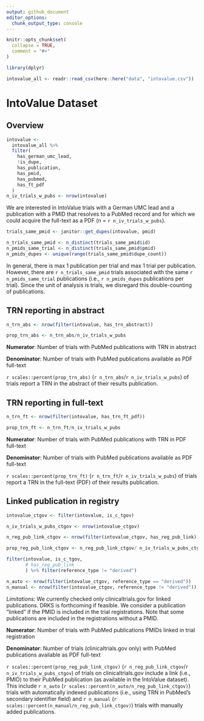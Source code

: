 ```yaml
---
output: github_document
editor_options: 
  chunk_output_type: console
---
```


<!-- README.md is generated from README.Rmd. Please edit that file -->

```r
knitr::opts_chunk$set(
  collapse = TRUE,
  comment = "#>"
)

library(dplyr)

intovalue_all <- readr::read_csv(here::here("data", "intovalue.csv"))
```

# IntoValue Dataset

## Overview

```r
intovalue <-
  intovalue_all %>% 
  filter(
    has_german_umc_lead,
    !is_dupe,
    has_publication,
    has_pmid,
    has_pubmed,
    has_ft_pdf
  )
n_iv_trials_w_pubs <- nrow(intovalue)
```

We are interested in IntoValue trials with a German UMC lead and a publication with a PMID that resolves to a PubMed record and for which we could acquire the full-text as a PDF (n = `r n_iv_trials_w_pubs`).

```r
trials_same_pmid <- janitor::get_dupes(intovalue, pmid)

n_trials_same_pmid <- n_distinct(trials_same_pmid$id)
n_pmids_same_trial <- n_distinct(trials_same_pmid$pmid)
n_pmids_dupes <- unique(range(trials_same_pmid$dupe_count))
```

In general, there is max 1 publication per trial and max 1 trial per publication. However, there are `r n_trials_same_pmid` trials associated with the same `r n_pmids_same_trial` publications (i.e., `r n_pmids_dupes` publications per trial). Since the unit of analysis is trials, we disregard this double-counting of publications.

## TRN reporting in abstract

```r
n_trn_abs <- nrow(filter(intovalue, has_trn_abstract))

prop_trn_abs <- n_trn_abs/n_iv_trials_w_pubs
```

<!-- $$ \text{TRN in abstract (%)} = \frac{\text{Number of trials with PubMed publications with TRN in abstract}}{\text{Number of trials with PubMed publications available as PDF full-text}}$$ -->

**Numerator**: Number of trials with PubMed publications with TRN in abstract

**Denominator**: Number of trials with PubMed publications available as PDF full-text

`r scales::percent(prop_trn_abs)` (`r n_trn_abs`/`r n_iv_trials_w_pubs`) of trials report a TRN in the abstract of their results publication.

## TRN reporting in full-text

```r
n_trn_ft <- nrow(filter(intovalue, has_trn_ft_pdf))

prop_trn_ft <- n_trn_ft/n_iv_trials_w_pubs
```

**Numerator**: Number of trials with PubMed publications with TRN in PDF full-text

**Denominator**: Number of trials with PubMed publications available as PDF full-text

`r scales::percent(prop_trn_ft)` (`r n_trn_ft`/`r n_iv_trials_w_pubs`) of trials report a TRN in the full-text (PDF) of their results publication.

## Linked publication in registry

```r
intovalue_ctgov <- filter(intovalue, is_c_tgov)

n_iv_trials_w_pubs_ctgov <- nrow(intovalue_ctgov)

n_reg_pub_link_ctgov <- nrow(filter(intovalue_ctgov, has_reg_pub_link))

prop_reg_pub_link_ctgov <- n_reg_pub_link_ctgov/ n_iv_trials_w_pubs_ctgov

filter(intovalue, is_c_tgov, 
       # has_reg_pub_link
       ) %>% filter(reference_type != "derived")

n_auto <- nrow(filter(intovalue_ctgov, reference_type == "derived"))
n_manual <- nrow(filter(intovalue_ctgov, reference_type != "derived"))
```

*Limitations*: We currently checked only clinicaltrials.gov for linked publications. DRKS is forthcoming if feasible. We consider a publication "linked" if the PMID is included in the trial registrations. Note that some publications are included in the registrations without a PMID.

**Numerator**: Number of trials with PubMed publications PMIDs linked in trial registration

**Denominator**: Number of trials (clinicaltrials.gov only) with PubMed publications available as PDF full-text

`r scales::percent(prop_reg_pub_link_ctgov)` (`r n_reg_pub_link_ctgov`/`r n_iv_trials_w_pubs_ctgov`) of trials on clinicaltrials.gov include a link (i.e., PMID) to their PubMed publication (as available in the IntoValue dataset). This include `r n_auto` (`r scales::percent(n_auto/n_reg_pub_link_ctgov)`) trials with automatically indexed publications (i.e., using TRN in PubMed's secondary identifier field) and `r n_manual` (`r scales::percent(n_manual/n_reg_pub_link_ctgov)`) trials with manually added publications.
